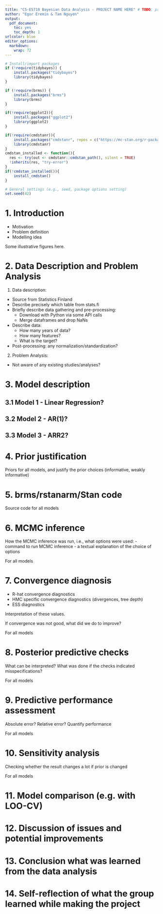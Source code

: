 ```yaml
---
title: "CS-E5710 Bayesian Data Analysis - PROJECT NAME HERE" # TODO: project name here
author: "Egor Eremin & Tam Nguyen"
output: 
  pdf_document:
    toc: yes
    toc_depth: 1
urlcolor: blue
editor_options: 
  markdown: 
    wrap: 72
---
```


```r
# Install/import packages
if (!require(tidybayes)) {
    install.packages("tidybayes")
    library(tidybayes)
}

if (!require(brms)) {
    install.packages("brms")
    library(brms)
}

if(!require(ggplot2)){
    install.packages("ggplot2")
    library(ggplot2)
}

if(!require(cmdstanr)){
    install.packages("cmdstanr", repos = c("https://mc-stan.org/r-packages/", getOption("repos")))
    library(cmdstanr)
}
cmdstan_installed <- function(){
  res <- try(out <- cmdstanr::cmdstan_path(), silent = TRUE)
  !inherits(res, "try-error")
}
if(!cmdstan_installed()){
    install_cmdstan()
}
```

```r
# General settings (e.g., seed, package options setting)
set.seed(42)
```

# 1. Introduction

- Motivation
- Problem definition
- Modelling idea

Some illustrative figures here.

# 2. Data Description and Problem Analysis

1. Data description:
  - Source from Statistics Finland
  - Describe precisely which table from stats.fi
  - Briefly describe data gathering and pre-processing:
    - Download with Python via some API calls
    - Merge dataframes and drop NaNs
  - Describe data:
    - How many years of data?
    - How many features?
    - What is the target?
  - Post-processing: any normalization/standardization?
2. Problem Analysis:
  - Not aware of any existing studies/analyses?
  
# 3. Model description

## 3.1 Model 1 - Linear Regression?

## 3.2 Model 2 - AR(1)?

## 3.3 Model 3 - ARR2?

# 4. Prior justification

Priors for all models, and justify the prior choices (informative, weakly
informative)

# 5. brms/rstanarm/Stan code

Source code for all models

# 6. MCMC inference

How the MCMC inference was run, i.e., what options were used:
- command to run MCMC inference
- a textual explanation of the choice of options

For all models

# 7. Convergence diagnosis

- R-hat convergence diagnostics
- HMC specific convergence diagnostics (divergences, tree depth)
- ESS diagnostics

Interpretation of these values.

If convergence was not good, what did we do to improve?

For all models

# 8. Posterior predictive checks

What can be interpreted? What was done if the checks indicated misspecifications?

For all models

# 9. Predictive performance assessment

Absolute error? Relative error? Quantify performance

For all models

# 10. Sensitivity analysis

Checking whether the result changes a lot if prior is changed

For all models

# 11. Model comparison (e.g. with LOO-CV)

# 12. Discussion of issues and potential improvements

# 13. Conclusion what was learned from the data analysis

# 14. Self-reflection of what the group learned while making the project








